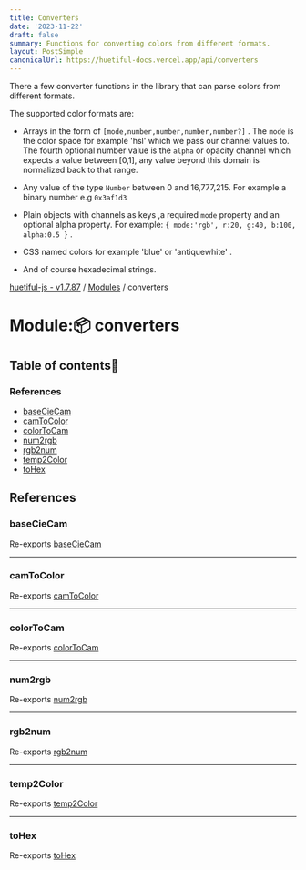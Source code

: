 ```yaml
---
title: Converters
date: '2023-11-22'
draft: false
summary: Functions for converting colors from different formats.
layout: PostSimple
canonicalUrl: https://huetiful-docs.vercel.app/api/converters
---
```


There a few converter functions in the library that can parse colors from different formats.

The supported color formats are:

- Arrays in the form of `[mode,number,number,number,number?]` .
  The `mode` is the color space for example 'hsl' which we pass our channel values to. The fourth optional number value is the `alpha` or opacity channel which expects a value between [0,1], any value beyond this domain is normalized back to that range.

- Any value of the type `Number` between 0 and 16,777,215. For example a binary number e.g `0x3af1d3`

- Plain objects with channels as keys ,a required `mode` property and an optional alpha property. For example: `{ mode:'rgb', r:20, g:40, b:100, alpha:0.5 }` .

- CSS named colors for example 'blue' or 'antiquewhite' .

- And of course hexadecimal strings.


[huetiful-js - v1.7.87](../README.md) / [Modules](../modules.md) / converters

# Module::package: converters

## Table of contents:scroll:

### References

- [baseCieCam](converters.md#baseciecam)
- [camToColor](converters.md#camtocolor)
- [colorToCam](converters.md#colortocam)
- [num2rgb](converters.md#num2rgb)
- [rgb2num](converters.md#rgb2num)
- [temp2Color](converters.md#temp2color)
- [toHex](converters.md#tohex)

## References

### baseCieCam

Re-exports [baseCieCam](index.md#baseciecam)

___

### camToColor

Re-exports [camToColor](index.md#camtocolor)

___

### colorToCam

Re-exports [colorToCam](index.md#colortocam)

___

### num2rgb

Re-exports [num2rgb](index.md#num2rgb)

___

### rgb2num

Re-exports [rgb2num](index.md#rgb2num)

___

### temp2Color

Re-exports [temp2Color](index.md#temp2color)

___

### toHex

Re-exports [toHex](index.md#tohex)


